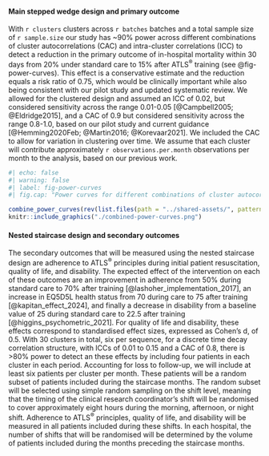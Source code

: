 #### Main stepped wedge design and primary outcome

With `r clusters` clusters across `r batches` batches and a total sample size of `r sample.size` our study has ~90% power across different combinations of cluster autocorrelations (CAC) and intra-cluster correlations (ICC) to detect a reduction in the primary outcome of in-hospital mortality within 30 days from 20% under standard care to 15% after ATLS^®^ training (see @fig-power-curves). This effect is a conservative estimate and the reduction equals a risk ratio of 0.75, which would be clinically important while also being consistent with our pilot study and updated systematic review. We allowed for the clustered design and assumed an ICC of 0.02, but considered sensitivity across the range 0.01-0.05 [@Campbell2005; @Eldridge2015], and a CAC of 0.9 but considered sensitivity across the range 0.8-1.0, based on our pilot study and current guidance [@Hemming2020Feb; @Martin2016; @Korevaar2021]. We included the CAC to allow for variation in clustering over time. We assume that each cluster will contribute approximately `r observations.per.month` observations per month to the analysis, based on our previous work. 

```r
#| echo: false
#| warning: false
#| label: fig-power-curves
#| fig.cap: "Power curves for different combinations of cluster autocorrelations (CAC) and intra-cluster correlations (ICC). **A)** Shows power curves assuming a reduction in the primary outcome of in-hospital mortality within 30 days from 20% under standard care to 15% after ATLS^®^ training. **B)** Shows power curves assuming a reduction in the primary outcome from 10% under standard care to 7.5% after ATLS^®^ training. Under this scenario, we would need to increase the sample size per month to around 30 observations to achieve 90% powere under most combinations of CAC and ICC."

combine_power_curves(rev(list.files(path = "../shared-assets/", pattern = "curvedata", full.names = TRUE)), device = "png")
knitr::include_graphics("./combined-power-curves.png")

```

#### Nested staircase design and secondary outcomes

The secondary outcomes that will be measured using the nested staircase design are adherence to ATLS^®^ principles during initial patient resuscitation, quality of life, and disability. The expected effect of the intervention on each of these outcomes are an improvement in adherence from 50% during standard care to 70% after training [@lashoher_implementation_2017], an increase in EQ5D5L health status from 70 during care to 75 after training [@kapitan_effect_2024], and finally a decrease in disability from a baseline value of 25 during standard care to 22.5 after training [@higgins_psychometric_2021]. For quality of life and disability, these effects correspond to standardised effect sizes, expressed as Cohen's d, of 0.5. With 30 clusters in total, six per sequence, for a discrete time decay correlation structure, with ICCs of 0.01 to 0.15 and a CAC of 0.8, there is >80% power to detect an these effects by including four patients in each cluster in each period. Accounting for loss to follow-up, we will include at least six patients per cluster per month. These patients will be a random subset of patients included during the staircase months. The random subset will be selected using simple random sampling on the shift level, meaning that the timing of the clinical research coordinator's shift will be randomised to cover approximately eight hours during the morning, afternoon, or night shift. Adherence to ATLS^®^ principles, quality of life, and disability will be measured in all patients included during these shifts. In each hospital, the number of shifts that will be randomised will be determined by the volume of patients included during the months preceding the staircase months. 

